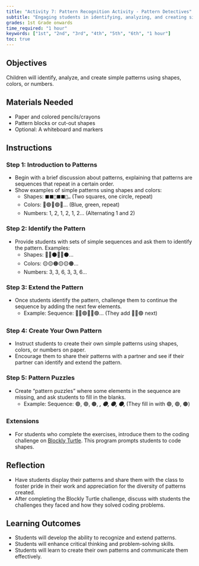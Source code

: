 ```yaml
---
title: "Activity 7: Pattern Recognition Activity - Pattern Detectives"
subtitle: "Engaging students in identifying, analyzing, and creating simple patterns using shapes, colors, or numbers."
grades: 1st Grade onwards
time_required: "1 hour"
keywords: ["1st", "2nd", "3rd", "4th", "5th", "6th", "1 hour"]
toc: true
---
```


## Objectives

Children will identify, analyze, and create simple patterns using shapes, colors, or numbers.

## Materials Needed

- Paper and colored pencils/crayons
- Pattern blocks or cut-out shapes
- Optional: A whiteboard and markers

## Instructions

### Step 1: Introduction to Patterns

- Begin with a brief discussion about patterns, explaining that patterns are sequences that repeat in a certain order.
- Show examples of simple patterns using shapes and colors:
  - Shapes: `⬛⬛🔴⬛⬛🔴…` (Two squares, one circle, repeat)
  - Colors: 🔵🟢🔵🟢🔵… (Blue, green, repeat)
  - Numbers: 1, 2, 1, 2, 1, 2… (Alternating 1 and 2)

### Step 2: Identify the Pattern

- Provide students with sets of simple sequences and ask them to identify the pattern. Examples:
  - Shapes: 🔺🔺⚫️🔺🔺⚫️…
  - Colors: 🟡🟡🟠🟡🟡🟠…
  - Numbers: 3, 3, 6, 3, 3, 6…

### Step 3: Extend the Pattern

- Once students identify the pattern, challenge them to continue the sequence by adding the next few elements.
  - Example: Sequence: 🔵🔵🟢🔵🔵🟢… (They add 🔵🔵🟢 next)

### Step 4: Create Your Own Pattern

- Instruct students to create their own simple patterns using shapes, colors, or numbers on paper.
- Encourage them to share their patterns with a partner and see if their partner can identify and extend the pattern.

### Step 5: Pattern Puzzles

- Create "pattern puzzles" where some elements in the sequence are missing, and ask students to fill in the blanks.
  - Example: Sequence: 🟣, 🟣, 🟤, ___, 🟣, 🟣, 🟤, ___ (They fill in with 🟣, 🟣, 🟤)

### Extensions

- For students who complete the exercises, introduce them to the coding challenge on [Blockly Turtle](https://blockly.games/turtle?lang=en). This program prompts students to code shapes.

## Reflection

- Have students display their patterns and share them with the class to foster pride in their work and appreciation for the diversity of patterns created.
- After completing the Blockly Turtle challenge, discuss with students the challenges they faced and how they solved coding problems.

## Learning Outcomes

- Students will develop the ability to recognize and extend patterns.
- Students will enhance critical thinking and problem-solving skills.
- Students will learn to create their own patterns and communicate them effectively.
